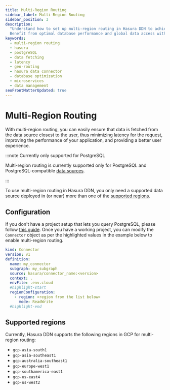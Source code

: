 ```yaml
---
title: Multi-Region Routing
sidebar_label: Multi-Region Routing
sidebar_position: 3
description:
  "Understand how to set up multi-region routing in Hasura DDN to achieve efficient data fetching and lower latency.
  Benefit from optimal database performance and global data access with Hasura."
keywords:
  - multi-region routing
  - hasura
  - postgreSQL
  - data fetching
  - latency
  - geo-routing
  - hasura data connector
  - database optimization
  - microservices
  - data management
seoFrontMatterUpdated: true
---
```


# Multi-Region Routing

With multi-region routing, you can easily ensure that data is fetched from the data source closest to the user, thus
minimizing latency for the request, improving the performance of your application, and providing a better user
experience.

:::note Currently only supported for PostgreSQL

Multi-region routing is currently supported only for PostgreSQL and PostgreSQL-compatible
[data sources](https://hasura.io/connectors#connectors-list).

:::

To use multi-region routing in Hasura DDN, you only need a supported data source deployed in (or near) more than one of
the [supported regions](#supported-regions).

## Configuration

If you don't have a project setup that lets you query PostgreSQL, please follow
[this guide](/getting-started/overview.mdx). Once you have a working project, you can modify the `Connector` object as
per the highlighted values in the example below to enable multi-region routing.

```yaml title="For example, in my_subgraph/connector/my_connector/connector.yaml:"
kind: Connector
version: v1
definition:
  name: my_connector
  subgraph: my_subgraph
  source: hasura/connector_name:<version>
  context: .
  envFile: .env.cloud
  #highlight-start
  regionConfiguration:
    - region: <region from the list below>
      mode: ReadWrite
  #highlight-end
```

## Supported regions

Currently, Hasura DDN supports the following regions in GCP for multi-region routing:

- `gcp-asia-south1`
- `gcp-asia-southeast1`
- `gcp-australia-southeast1`
- `gcp-europe-west1`
- `gcp-southamerica-east1`
- `gcp-us-east4`
- `gcp-us-west2`
